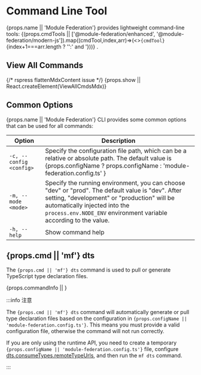 # Command Line Tool

<p>
{props.name || 'Module Federation'} provides lightweight command-line tools: {(props.cmdTools || ['@module-federation/enhanced', '@module-federation/modern-js']).map((cmdTool,index,arr)=>(<><code>{cmdTool}</code>{index+1===arr.length ? '':' and '}</>))} .
</p>

## View All Commands


{/* rspress flattenMdxContent issue  */}
{props.show || React.createElement(ViewAllCmdsMdx)}

## Common Options

{props.name || 'Module Federation'} CLI provides some common options that can be used for all commands:

| Option                       | Description                                                                                                              |
| -------------------------- | ----------------------------------------------------------------------------------------------------------------- |
| `-c, --config <config>`    | Specify the configuration file path, which can be a relative or absolute path. The default value is {props.configName ? props.configName : 'module-federation.config.ts' }      |
| `-m, --mode <mode>`        | Specify the running environment, you can choose "dev" or "prod". The default value is "dev". After setting, "development" or "production" will be automatically injected into the `process.env.NODE_ENV` environment variable according to the value.   |
| `-h, --help`               | Show command help                                                                                                      |

## {props.cmd || 'mf'} dts

<p>
  The <code>{props.cmd || 'mf'} dts</code> command is used to pull or generate TypeScript type declaration files.
</p>


{props.commandInfo || <CommandInfo />}

:::info 注意

<p>The <code>{props.cmd || 'mf'} dts</code> command will automatically generate or pull type declaration files based on the configuration in <code>{props.configName || 'module-federation.config.ts'}</code>. This means you must provide a valid configuration file, otherwise the command will not run correctly.</p>

If you are only using the runtime API, you need to create a temporary <code>{props.configName || 'module-federation.config.ts'}</code> file, configure [dts.consumeTypes.remoteTypeUrls](../../configure/dts#remotetypeurls), and then run the `mf dts` command.

:::

